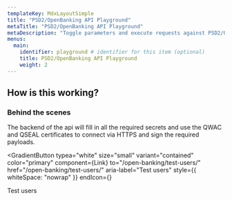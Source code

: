 ```yaml
---
templateKey: MdxLayoutSimple
title: "PSD2/OpenBanking API Playground"
metaTitle: "PSD2/OpenBanking API Playground"
metaDescription: "Toggle parameters and execute requests against PSD2/OpenBanking APIs"
menus:
  main: 
    identifier: playground # identifier for this item (optional)
    title: PSD2/OpenBanking API Playground
    weight: 2
---
```


## How is this working?
### Behind the scenes
The backend of the api will fill in all the required secrets and use the QWAC and QSEAL certificates to connect via HTTPS and sign the required payloads.
<br/>

<GradientButton
    typea="white"
    size="small"
    variant="contained"
    color="primary"
    component={Link}
    to="/open-banking/test-users/"
    href="/open-banking/test-users/"
    aria-label="Test users"
    style={{ whiteSpace: "nowrap" }}
    endIcon={<ArrowForwardIcon />}
>
Test users
</GradientButton>
<br/><br/>

<Playground />
<GetInTouch />
